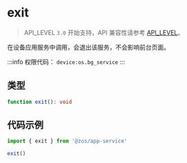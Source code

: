# exit

> API_LEVEL `3.0` 开始支持，API 兼容性请参考 [API_LEVEL](../../../../guides/framework/device/compatibility.md)。

在设备应用服务中调用，会退出该服务，不会影响前台页面。

:::info
权限代码： `device:os.bg_service`
:::

## 类型

```ts
function exit(): void
```

## 代码示例

```js
import { exit } from '@zos/app-service'

exit()
```
